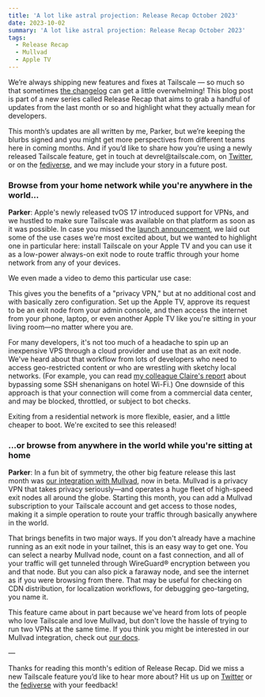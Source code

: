 ```yaml
---
title: 'A lot like astral projection: Release Recap October 2023'
date: 2023-10-02
summary: 'A lot like astral projection: Release Recap October 2023'
tags:
  - Release Recap
  - Mullvad
  - Apple TV
---
```


We’re always shipping new features and fixes at Tailscale — so much so that sometimes [the changelog](https://tailscale.com/changelog/) can get a little overwhelming! This blog post is part of a new series called Release Recap that aims to grab a handful of updates from the last month or so and highlight what they actually mean for developers.

This month’s updates are all written by me, Parker, but we’re keeping the blurbs signed and you might get more perspectives from different teams here in coming months. And if you’d like to share how you’re using a newly released Tailscale feature, get in touch at devrel\@tailscale.com, on [Twitter](https://twitter.com/tailscale), or on the [fediverse](https://hachyderm.io/@tailscale), and we may include your story in a future post.

### Browse from your home network while you're anywhere in the world...

**Parker**: Apple's newly released tvOS 17 introduced support for VPNs, and we hustled to make sure Tailscale was available on that platform as soon as it was possible. In case you missed the [launch announcement](https://tailscale.com/blog/apple-tv/), we laid out some of the use cases we're most excited about, but we wanted to highlight one in particular here: install Tailscale on your Apple TV and you can use it as a low-power always-on exit node to route traffic through your home network from any of your devices.

We even made a video to demo this particular use case:

This gives you the benefits of a "privacy VPN," but at no additional cost and with basically zero configuration. Set up the Apple TV, approve its request to be an exit node from your admin console, and then access the internet from your phone, laptop, or even another Apple TV like you're sitting in your living room—no matter where you are.

For many developers, it's not too much of a headache to spin up an inexpensive VPS through a cloud provider and use that as an exit node. We've heard about that workflow from lots of developers who need to access geo-restricted content or who are wrestling with sketchy local networks. (For example, you can read [my colleague Claire's report](https://tailscale.dev/blog/on-the-node-while-on-the-road) about bypassing some SSH shenanigans on hotel Wi-Fi.) One downside of this approach is that your connection will come from a commercial data center, and may be blocked, throttled, or subject to bot checks.

Exiting from a residential network is more flexible, easier, and a little cheaper to boot. We're excited to see this released!

### ...or browse from anywhere in the world while you're sitting at home

**Parker**: In a fun bit of symmetry, the other big feature release this last month was [our integration with Mullvad](https://tailscale.com/blog/mullvad-integration/), now in beta. Mullvad is a privacy VPN that takes privacy seriously—and operates a huge fleet of high-speed exit nodes all around the globe. Starting this month, you can add a Mullvad subscription to your Tailscale account and get access to those nodes, making it a simple operation to route your traffic through basically anywhere in the world.

That brings benefits in two major ways. If you don't already have a machine running as an exit node in your tailnet, this is an easy way to get one. You can select a nearby Mullvad node, count on a fast connection, and all of your traffic will get tunneled through WireGuard® encryption between you and that node. But you can also pick a faraway node, and see the internet as if you were browsing from there. That may be useful for checking on CDN distribution, for localization workflows, for debugging geo-targeting, you name it.

This feature came about in part because we've heard from lots of people who love Tailscale and love Mullvad, but don't love the hassle of trying to run two VPNs at the same time. If you think you might be interested in our Mullvad integration, check out [our docs](https://tailscale.com/kb/1258/mullvad-exit-nodes/).

—

Thanks for reading this month's edition of Release Recap. Did we miss a new Tailscale feature you’d like to hear more about? Hit us up on [Twitter](https://twitter.com/tailscale) or the [fediverse](https://hachyderm.io/@tailscale) with your feedback!
